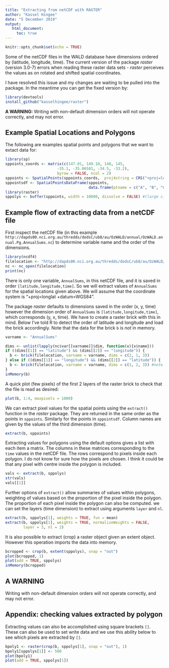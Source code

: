 ```yaml
---
title: "Extracting from netCDF with RASTER"
author: "Kassel Hingee"
date: "5 December 2019"
output:
   html_document:
     toc: true
---
```


```r
knitr::opts_chunk$set(echo = TRUE)
```

Some of the netCDF files in the WALD database have dimensions ordered by (latitude, longitude, time). The current version of the package *raster* (version 3.0-7) errors when reading these raster data sets - *raster* perceives the values as on rotated and shifted spatial coordinates.

I have resolved this issue and my changes are waiting to be pulled into the package. In the meantime you can get the fixed version by:

```r
library(devtools)
install_github("kasselhingee/raster")
```

__A WARNING:__
Writing with non-default dimension orders will not operate correctly, and may not error.

## Example Spatial Locations and Polygons
The following are examples spatial points and polygons that we want to extact data for:
```r
library(sp)
sppoints_coords <- matrix(c(147.01, 149.10, 148, 145,
                       -35.1, -35.06581, -34.5, -33.2),
                       byrow = FALSE, ncol = 2)
sppoints <- SpatialPoints(sppoints_coords,  proj4string = CRS("+proj=longlat +datum=WGS84"))
sppointsdf <- SpatialPointsDataFrame(sppoints,
                                     data.frame(ptname = c("A", "B", "C", "D")))
library(raster)
sppolys <- buffer(sppoints, width = 10000, dissolve = FALSE) #(large circles around each point)
```

## Example flow of extracting data from a netCDF file
First inspect the netCDF file (in this example `http://dapds00.nci.org.au/thredds/dodsC/ub8/au/OzWALD/annual/OzWALD.annual.Pg.AnnualSums.nc`) to determine variable name and the order of the dimensions.
```r
library(ncdf4)
filelocation <- "http://dapds00.nci.org.au/thredds/dodsC/ub8/au/OzWALD/annual/OzWALD.annual.Pg.AnnualSums.nc"
nc <- nc_open(filelocation)
print(nc)
```

There is only one variable, `AnnualSums`, in this netCDF file, and it is saved in order `[latitude,longitude,time]`. 
So we will extract values of `AnnualSums` for the spatial locations given above.
We will assume that the coordinate system is "+proj=longlat +datum=WGS84".

The package *raster* defaults to dimensions saved in the order (x, y, time) however the dimension order of `AnnualSums` is `[latitude,longitude,time]`, which corresponds (y, x, time).
We have to create a raster brick with this in mind.
Below I've told R to detect the order of latitude and longitude and load the brick accordingly.
Note that the data for the brick `b` is *not* in memory.
```r
varname <- "AnnualSums"

dims <- unlist(lapply(nc$var[[varname]]$dim, function(x){x$name}))
if ((dims[[1]] == "latitude") && (dims[[2]] == "longitude")) {
  b <- brick(filelocation, varname = varname, dims = c(2, 1, 3))
} else if ((dims[[1]] == "longitude") && (dims[[2]] == "latitude")) {
  b <- brick(filelocation, varname = varname, dims = c(1, 2, 3)) #note default for brick() is c(1, 2, 3)
}
inMemory(b)
```

A quick plot (few pixels) of the first 2 layers of the raster brick to check that the file is read as desired:
```r
plot(b, 1:4, maxpixels = 1000)
```

We can extract pixel values for the spatial points using the `extract()` function in the *raster* package.
They are returned in the same order as the points in `sppoints`. Similarly for the points in `sppointsdf`.
Column names are given by the values of the third dimension (time).
```r
extract(b, sppoints)
```

Extracting values for polygons using the default options gives a list with each item a matrix.
The columns in these matrices corresponding to the `time` values in the netCDF file.
The rows correspond to pixels inside each polygon. I do not know for sure how the pixels are chosen. I think it could be that any pixel with centre inside the polygon is included.
```r
vals <- extract(b, sppolys)
str(vals)
vals[[1]]
```

Further options of `extract()` allow summaries of values within polygons, weighting of values based on the proportion of the pixel inside the polygon. The proportion of each pixel inside the polygon can also be computed.
we can set the layers (time dimension) to extract using arguments `layer` and `nl`. 
```r
extract(b, sppolys[1], weights = TRUE, fun = mean)
extract(b, sppolys[1], weights = TRUE, normalizeWeights = FALSE,
        layer = 3, nl = 2)
```

It is also possible to extract (crop) a raster object given an extent object. However this operation imports the data into memory.
```r
bcropped <- crop(b, extent(sppolys), snap = "out")
plot(bcropped, 1)
plot(add = TRUE, sppolys)
inMemory(bcropped)
```

## A WARNING
Writing with non-default dimension orders will not operate correctly, and may not error.

## Appendix: checking values extracted by polygon
Extracting values can also be accomplished using square brackets `[]`. These can also be used to set write data and we use this ability below to see which pixels are extracted by `[]`.
```r
bpoly1 <- raster(crop(b, sppolys[1], snap = "out"), 1)
bpoly1[sppolys[1]] <- 500
plot(bpoly1)
plot(add = TRUE, sppolys[1])
```

